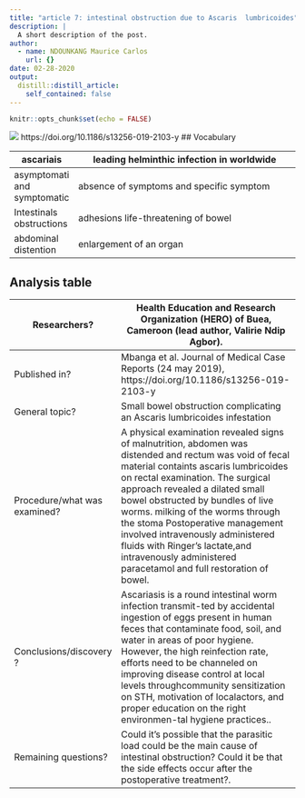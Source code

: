 ```yaml
---
title: "article 7: intestinal obstruction due to Ascaris  lumbricoides"
description: |
  A short description of the post.
author:
  - name: NDOUNKANG Maurice Carlos
    url: {}
date: 02-28-2020
output:
  distill::distill_article:
    self_contained: false
---
```


```r
knitr::opts_chunk$set(echo = FALSE)
```
![](image/Distended-small-bowel-obstructed-by-bundles-of-Ascaris-lumbricoides-worms.png)
https://doi.org/10.1186/s13256-019-2103-y
## Vocabulary

| ascariais                           |   leading helminthic infection in worldwide                                                                                                                                                                                                                                                                                                                                                   |
| -------------------------- | ------------------------------------------------------------------------------------------------------------------------------------------------------- |
| asymptomati and symptomatic                 | absence of symptoms and specific symptom                                                                                                                |
| Intestinals obstructions                    |adhesions life-threatening of bowel                                                                                                                                                                           |
| abdominal distention                       |enlargement of an organ                                                                                                                                 |
## Analysis table
                                                                                                                                                            
| Researchers?                                   | Health Education and Research Organization (HERO) of Buea, Cameroon (lead author, Valirie Ndip Agbor).                                                                                                                                                                                                                                                                                                                                                                                          |
| ---------------------------- | ------------------------------------------------------------------------------------------------------------------------------------------------------------------------------------------------------------------------------------------------------------------------------------------------------------------------------------------------------------------------------------------------------------------------------------------------------------------------------------------------------------------------------------------------------------------------------------------------------------------------------------------------------- |
| Published in?                                   | Mbanga et al. Journal of Medical Case Reports (24 may 2019),   https://doi.org/10.1186/s13256-019-2103-y                                                                                                                                                                                                                                                                                                                     |
| General topic?                                  | Small bowel obstruction complicating an Ascaris lumbricoides infestation                                                                                                                                                                                                                                                                                                     |
| Procedure/what was examined?                    | A physical  examination  revealed signs of malnutrition, abdomen was distended and rectum was void of fecal material containts ascaris lumbricoides on rectal examination. The surgical approach revealed a dilated small bowel obstructed by bundles of live worms. milking of the worms through the stoma Postoperative management involved intravenously administered fluids with Ringer’s lactate,and intravenously administered paracetamol and full restoration of bowel.                                                                                                                                                                                                                                                                                                                                                                                                                                           |
| Conclusions/discovery ?                         | Ascariasis is a round intestinal worm infection transmit-ted by accidental ingestion of eggs present in human feces that contaminate food, soil, and water in areas of poor hygiene. However,  the high reinfection rate, efforts need to be channeled on improving  disease  control  at  local  levels  throughcommunity sensitization on STH, motivation of localactors, and proper education on the right environmen-tal hygiene practices..                                                                                                                                                                                                                                                                                                                                                                       |
| Remaining questions?                           | Could it's possible that the parasitic load could be the main cause of intestinal obstruction? Could it be that the side effects occur after the postoperative treatment?.                                                                                                                                                                                                                                                                                                                                                                                                                                                                                                                                     |
